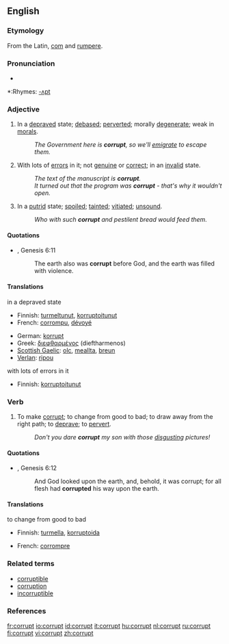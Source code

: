 {{wikipediadab}}
==English==

===Etymology===
From the Latin, [[com]] and [[rumpere]].

===Pronunciation===
*{{audio|en-us-corrupt.ogg|Audio (US)}}

*:Rhymes: [[Rhymes:English:-ʌpt|-ʌpt]]

===Adjective===
{{en-adj}}

# In a [[depraved]] state; [[debased]]; [[perverted]]; morally [[degenerate]]; weak in [[morals]].
#: ''The Government here is '''corrupt''', so we'll [[emigrate]] to escape them.''
# With lots of [[error]]s in it; not [[genuine]] or [[correct]]; in an [[invalid]] state.
#: ''The text of the manuscript is '''corrupt'''.''
#: ''It turned out that the program was '''corrupt''' - that's why it wouldn't open.''
# In a [[putrid]] state; [[spoiled]]; [[tainted]]; [[vitiated]]; [[unsound]].
#: ''Who with such '''corrupt''' and pestilent bread would feed them.''

====Quotations====
*{{RQ:Authorized Version}}, Genesis 6:11
*: The earth also was '''corrupt''' before God, and the earth was filled with violence.

====Translations====
;in a depraved state
{{top}}
*Finnish: [[turmeltunut]], [[korruptoitunut]]
*French: [[corrompu]], [[dévoyé]]
{{mid}}
*German: [[korrupt]]
*Greek: [[διεφθαρμένος]] (dieftharmenos) {{m}}
*[[Scottish Gaelic]]: [[olc]], [[meallta]], [[breun]]
*[[Verlan]]: [[ripou]]
{{bottom}}

;with lots of errors in it
{{top}}
*Finnish: [[korruptoitunut]]
{{mid}}
{{bottom}}

===Verb===
{{en-verb}}

# {{transitive}} To make [[#Adjective|corrupt]]; to change from good to bad; to draw away from the right path; to [[deprave]]; to [[pervert]].
#: ''Don't you dare '''corrupt''' my son with those [[disgusting]] pictures!''

====Quotations====
*{{RQ:Authorized Version}}, Genesis 6:12
*: And God looked upon the earth, and, behold, it was corrupt; for all flesh had '''corrupted''' his way upon the earth.

====Translations====
;to change from good to bad
{{top}}
*Finnish: [[turmella]], [[korruptoida]]
{{mid}}
*French: [[corrompre]]
{{bottom}}

===Related terms===
*[[corruptible]]
*[[corruption]]
*[[incorruptible]]

===References===
{{R:Century 1911}}
{{R:Webster 1913}}

[[fr:corrupt]]
[[io:corrupt]]
[[id:corrupt]]
[[it:corrupt]]
[[hu:corrupt]]
[[nl:corrupt]]
[[ru:corrupt]]
[[fi:corrupt]]
[[vi:corrupt]]
[[zh:corrupt]]